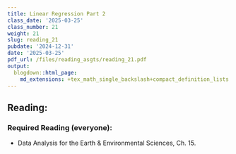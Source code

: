 ```yaml
---
title: Linear Regression Part 2
class_date: '2025-03-25'
class_number: 21
weight: 21
slug: reading_21
pubdate: '2024-12-31'
date: '2025-03-25'
pdf_url: /files/reading_asgts/reading_21.pdf
output:
  blogdown::html_page:
    md_extensions: +tex_math_single_backslash+compact_definition_lists
---
```

## Reading:

### Required Reading (everyone):

* Data Analysis for the Earth & Environmental Sciences, Ch. 15.

